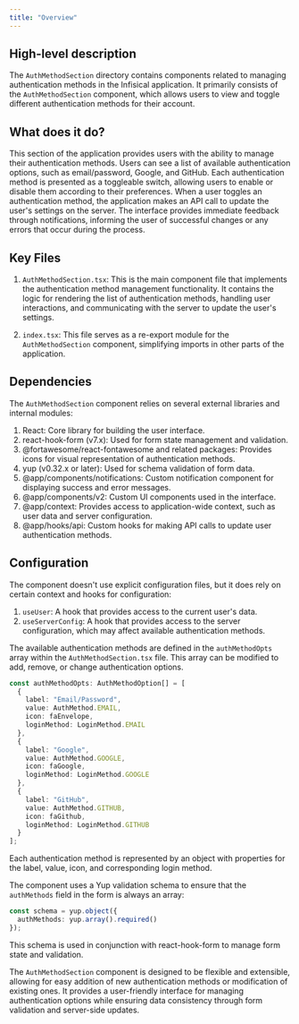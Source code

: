 ```yaml
---
title: "Overview"
---
```


## High-level description
The `AuthMethodSection` directory contains components related to managing authentication methods in the Infisical application. It primarily consists of the `AuthMethodSection` component, which allows users to view and toggle different authentication methods for their account.

## What does it do?
This section of the application provides users with the ability to manage their authentication methods. Users can see a list of available authentication options, such as email/password, Google, and GitHub. Each authentication method is presented as a toggleable switch, allowing users to enable or disable them according to their preferences. When a user toggles an authentication method, the application makes an API call to update the user's settings on the server. The interface provides immediate feedback through notifications, informing the user of successful changes or any errors that occur during the process.

## Key Files
1. `AuthMethodSection.tsx`: This is the main component file that implements the authentication method management functionality. It contains the logic for rendering the list of authentication methods, handling user interactions, and communicating with the server to update the user's settings.

2. `index.tsx`: This file serves as a re-export module for the `AuthMethodSection` component, simplifying imports in other parts of the application.

## Dependencies
The `AuthMethodSection` component relies on several external libraries and internal modules:

1. React: Core library for building the user interface.
2. react-hook-form (v7.x): Used for form state management and validation.
3. @fortawesome/react-fontawesome and related packages: Provides icons for visual representation of authentication methods.
4. yup (v0.32.x or later): Used for schema validation of form data.
5. @app/components/notifications: Custom notification component for displaying success and error messages.
6. @app/components/v2: Custom UI components used in the interface.
7. @app/context: Provides access to application-wide context, such as user data and server configuration.
8. @app/hooks/api: Custom hooks for making API calls to update user authentication methods.

## Configuration
The component doesn't use explicit configuration files, but it does rely on certain context and hooks for configuration:

1. `useUser`: A hook that provides access to the current user's data.
2. `useServerConfig`: A hook that provides access to the server configuration, which may affect available authentication methods.

The available authentication methods are defined in the `authMethodOpts` array within the `AuthMethodSection.tsx` file. This array can be modified to add, remove, or change authentication options.

```typescript
const authMethodOpts: AuthMethodOption[] = [
  {
    label: "Email/Password",
    value: AuthMethod.EMAIL,
    icon: faEnvelope,
    loginMethod: LoginMethod.EMAIL
  },
  {
    label: "Google",
    value: AuthMethod.GOOGLE,
    icon: faGoogle,
    loginMethod: LoginMethod.GOOGLE
  },
  {
    label: "GitHub",
    value: AuthMethod.GITHUB,
    icon: faGithub,
    loginMethod: LoginMethod.GITHUB
  }
];
```

Each authentication method is represented by an object with properties for the label, value, icon, and corresponding login method.

The component uses a Yup validation schema to ensure that the `authMethods` field in the form is always an array:

```typescript
const schema = yup.object({
  authMethods: yup.array().required()
});
```

This schema is used in conjunction with react-hook-form to manage form state and validation.

The `AuthMethodSection` component is designed to be flexible and extensible, allowing for easy addition of new authentication methods or modification of existing ones. It provides a user-friendly interface for managing authentication options while ensuring data consistency through form validation and server-side updates.